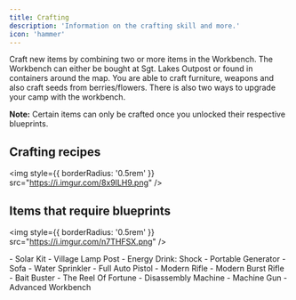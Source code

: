 ```yaml
---
title: Crafting
description: 'Information on the crafting skill and more.'
icon: 'hammer'
---
```


<div style={{ overflow: 'hidden' }}>

Craft new items by combining two or more items in the Workbench. The Workbench can either be bought at Sgt. Lakes Outpost or found in containers around the map. You are able to craft furniture, weapons and also craft seeds from berries/flowers. There is also two ways to upgrade your camp with the workbench.

<Note>**Note:** Certain items can only be crafted once you unlocked their respective blueprints.</Note>

## Crafting recipes

<img
  style={{ borderRadius: '0.5rem' }}
  src="https://i.imgur.com/8x9lLH9.png"
/>

## Items that require blueprints

<img
  style={{ borderRadius: '0.5rem' }}
  src="https://i.imgur.com/n7THFSX.png"
/>

<Accordion title="List of the item's names.">
- Solar Kit
- Village Lamp Post
- Energy Drink: Shock
- Portable Generator
- Sofa
- Water Sprinkler
- Full Auto Pistol
- Modern Rifle
- Modern Burst Rifle
- Bait Buster
- The Reel Of Fortune
- Disassembly Machine
- Machine Gun
- Advanced Workbench
</Accordion>

</div>